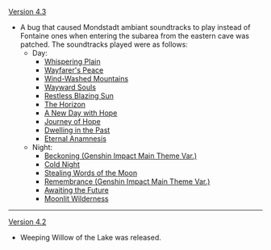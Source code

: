 {{Change History/Header}}
[[Version 4.3]]
* A bug that caused Mondstadt ambiant soundtracks to play instead of Fontaine ones when entering the subarea from the eastern cave was patched. The soundtracks played were as follows:
** Day:
*** [[Whispering Plain]]
*** [[Wayfarer's Peace]]
*** [[Wind-Washed Mountains]]
*** [[Wayward Souls]]
*** [[Restless Blazing Sun]]
*** [[The Horizon]]
*** [[A New Day with Hope]]
*** [[Journey of Hope]]
*** [[Dwelling in the Past]]
*** [[Eternal Anamnesis]]
** Night:
*** [[Beckoning (Genshin Impact Main Theme Var.)]]
*** [[Cold Night]]
*** [[Stealing Words of the Moon]]
*** [[Remembrance (Genshin Impact Main Theme Var.)]]
*** [[Awaiting the Future]]
*** [[Moonlit Wilderness]]
----
[[Version 4.2]]
* Weeping Willow of the Lake was released.